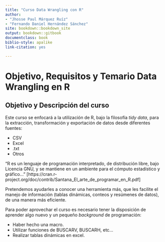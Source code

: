 ```yaml
---
title: "Curso Data Wrangling con R"
author: 
- "Jhosse Paul Márquez Ruíz"
- "Fernando Daniel Hernández Sánchez"
site: bookdown::bookdown_site
output: bookdown::gitbook
documentclass: book
biblio-style: apalike
link-citation: yes

---
```


# Objetivo, Requisitos y Temario Data Wrangling en R

## Objetivo y Descripción del curso
Este curso se enfocará a la utilización de R, bajo la filosofía *tidy data*,
para la extracción, transformación y exportación de datos desde diferentes fuentes:

 - CSV
 - Excel
 - .txt
 - Otros

"R es un lenguaje de programación interpretado, de distribución libre, bajo Licencia GNU, 
y se mantiene en un ambiente para el cómputo estadístico y gráfico..." [https://cran.r-project.org/doc/contrib/Santana_El_arte_de_programar_en_R.pdf]

Pretendemos ayudarles a conocer una herramienta más, que les facilite el manejo 
de información (tablas dinámicas, conteos y resúmenes de datos), de una manera más 
eficiente. 

Para poder aprovechar el curso es necesario tener la disposición de aprender 
algo nuevo y un pequeño *background* de programación:

 - Haber hecho una macro.
 - Utilizar funciones de BUSCARV, BUSCARH, etc...
 - Realizar tablas dinámicas en excel.
 
